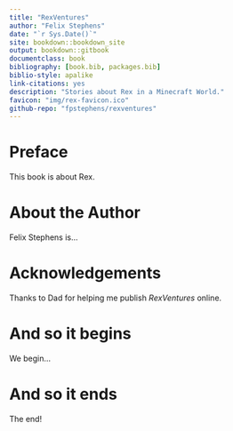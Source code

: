 ```yaml
--- 
title: "RexVentures"
author: "Felix Stephens"
date: "`r Sys.Date()`"
site: bookdown::bookdown_site
output: bookdown::gitbook
documentclass: book
bibliography: [book.bib, packages.bib]
biblio-style: apalike
link-citations: yes
description: "Stories about Rex in a Minecraft World."
favicon: "img/rex-favicon.ico"
github-repo: "fpstephens/rexventures"
---
```



# Preface {-}

This book is about Rex.

# About the Author {-}

Felix Stephens is...

# Acknowledgements {-}

Thanks to Dad for helping me publish *RexVentures* online.

# And so it begins

We begin...

# And so it ends

The end!

